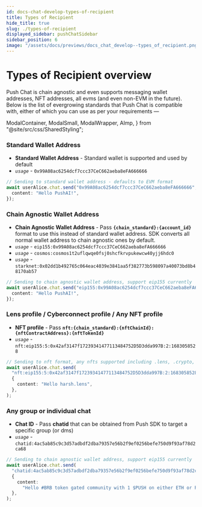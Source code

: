 ```yaml
---
id: docs-chat-develop-types-of-recipient
title: Types of Recipient
hide_title: true
slug: ./types-of-recipient
displayed_sidebar: pushChatSidebar
sidebar_position: 6
image: "/assets/docs/previews/docs_chat_develop--types_of_recipient.png"
---
```


# Types of Recipient overview

Push Chat is chain agnostic and even supports messaging wallet addresses, NFT addresses, all evms (and even non-EVM in the future). Below is the list of evergrowing standards that Push Chat is compatible with, either of which you can use as per your requirements —


<Head>
  <title>Types of Recipient | Push Chat | Push Documentation`}</title>
</Head>

  ModalContainer,
  ModalSmall,
  ModalWrapper,
  AImp,
} from "@site/src/css/SharedStyling";

### Standard Wallet Address

- **Standard Wallet Address** - Standard wallet is supported and used by default
- _`usage`_ - `0x99A08ac6254dcf7ccc37CeC662aeba8eFA666666`

```typescript
// Sending to standard wallet address - defaults to EVM format
await userAlice.chat.send("0x99A08ac6254dcf7ccc37CeC662aeba8eFA666666", {
  content: "Hello PushAI!",
});
```

### Chain Agnostic Wallet Address

- **Chain Agnostic Wallet Address** - Pass **`{chain_standard}:{account_id}`** format to use this instead of standard wallet address. SDK converts all normal wallet address to chain agnostic ones by default.
- _`usage`_ - `eip155:0x99A08ac6254dcf7ccc37CeC662aeba8eFA666666`
- _`usage`_ - `cosmos:cosmos1t2uflqwqe0fsj0shcfkrvpukewcw40yjj6hdc0`
- _`usage`_ - `starknet:0x02dd1b492765c064eac4039e3841aa5f382773b598097a40073bd8b48170ab57`

```typescript
// Sending to chain agnostic wallet address, support eip155 currently
await userAlice.chat.send("eip155:0x99A08ac6254dcf7ccc37CeC662aeba8eFA666666", {
  content: "Hello PushAI!",
});
```

### Lens profile / Cyberconnect profile / Any NFT profile

- **NFT profile** - Pass **`nft:{chain_standard}:{nftChainId}:{nftContractAddress}:{nftTokenId}`**
- _`usage`_ - `nft:eip155:5:0x42af3147f17239341477113484752D5D3dda997B:2:1683058528`

```typescript
// Sending to nft format, any nfts supported including .lens, .crypto, .polygon or your crypto punks
await userAlice.chat.send(
  "nft:eip155:5:0x42af3147f17239341477113484752D5D3dda997B:2:1683058528",
  {
    content: "Hello harsh.lens",
  },
);
```

### Any group or individual chat

- **Chat ID** - Pass **chatid** that can be obtained from Push SDK to target a specific group (or dms)
- _`usage`_ - `chatid:4ac5ab85c9c3d57adbdf2dba79357e56b2f9ef0256befe750d9f93af78d2ca68`

```typescript
// Sending to chain agnostic wallet address, support eip155 currently
await userAlice.chat.send(
  "chatid:4ac5ab85c9c3d57adbdf2dba79357e56b2f9ef0256befe750d9f93af78d2ca68",
  {
    content:
      "Hello #BRB token gated community with 1 $PUSH on either ETH or Polygon",
  },
);
```
